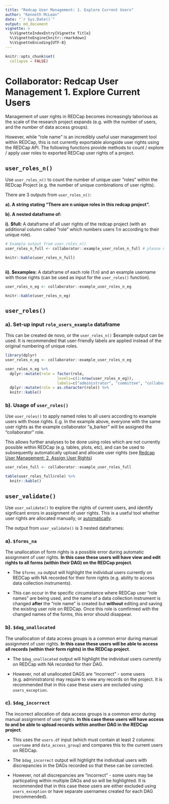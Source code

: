 ```yaml
---
title: "Redcap User Management: 1. Explore Current Users"
author: "Kenneth McLean"
date: "`r Sys.Date()`"
output: md_document
vignette: >
  %\VignetteIndexEntry{Vignette Title}
  %\VignetteEngine{knitr::rmarkdown}
  %\VignetteEncoding{UTF-8}
---
```


```r
knitr::opts_chunk$set(
  collapse = FALSE)
```
# Collaborator: Redcap User Management 1. Explore Current Users

Management of user rights in REDCap becomes increasingly laborious as the scale of the research project expands (e.g. with the number of users, and the number of data access groups).

However, while "role name" is an incredibly useful user management tool within REDCap, this is not currently exportable alongside user rights using the REDCap API. The following functions provide methods to count / explore / apply user roles to exported REDCap user rights of a project.

## `user_roles_n()`
Use `user_roles_n()` to count the number of unique user "roles" within the REDcap Project (e.g. the number of unique combinations of user rights).

There are 3 outputs from `user_roles_n()`:

**a). A string stating "There are n unique roles in this redcap project".**
 
**b). A nested dataframe of:**
  
  **i). $full:** A dataframe of all user rights of the redcap project (with an additional column called "role" which numbers users 1:n according to their unique role).
  
```r
# Example output from user_roles_n()
user_roles_n_full <- collaborator::example_user_roles_n_full # please note all names are randomly generated

knitr::kable(user_roles_n_full)
  
```

  
  **ii). $examples:** A dataframe of each role (1:n) and an example username with those rights (can be used as input for the `user_roles()` function).

```r
user_roles_n_eg <- collaborator::example_user_roles_n_eg

knitr::kable(user_roles_n_eg)
```


## `user_roles()`
### a). Set-up input `role_users_example` dataframe
This can be created de novo, or the `user_roles_n()` $example output can be used. It is recommended that user-friendly labels are applied instead of the original numbering of unique roles.

```r
library(dplyr)
user_roles_n_eg <- collaborator::example_user_roles_n_eg

user_roles_n_eg %>%
  dplyr::mutate(role = factor(role,
                       levels=c(1:nrow(user_roles_n_eg)),
                       labels=c("administrator", "committee", "collaborator", "validator"))) %>%
  dplyr::mutate(role = as.character(role)) %>%
  knitr::kable()

```

### b). Usage of `user_roles()`
Use `user_roles()` to apply named roles to all users according to example users with those rights. E.g. In the example above, everyone with the same user rights as the example collaborator "a_barker" will be assigned the "collaborator" role.

This allows further analyses to be done using roles which are not currently possible within REDCap (e.g. tables, plots, etc), and can be used to subsequently automatically upload and allocate user rights (see [Redcap User Management: 2. Assign User Rights](https://github.com/kamclean/collaborator/blob/master/vignettes/vignette_user_2_assign.Rmd))

```r
user_roles_full <- collaborator::example_user_roles_full

table(user_roles_full$role) %>%
  knitr::kable()
```

## `user_validate()`
Use `user_validate()` to explore the rights of current users, and identify signficant errors in assignment of user rights. This is a useful tool whether user rights are allocated manually, or [automatically](https://github.com/kamclean/collaborator/blob/master/vignettes/vignette_user_2_assign.Rmd).

The output from `user_validate()` is 3 nested dataframes:

### a). `$forms_na`
The unallocation of form rights is a possible error during automatic assignment of user rights. **In this case these users will have view and edit rights to all forms (within their DAG) on the REDCap project**.
 
  - The `$forms_na` output will highlight the individual users currently on REDCap with NA recorded for their form rights (e.g. ability to access data collection instruments).

 - This can occur in the specific circumstance where REDCap user "role names" are being used, and the name of a data collection instrument is changed **after** the "role name" is created but **without** editing and saving the existing user role on REDCap. Once this role is comfirmed with the changed names of the forms, this error should disappear.
 

### b). `$dag_unallocated`
The unallocation of data access groups is a common error during manual assignment of user rights. **In this case these users will be able to access all records (within their form rights) in the REDCap project**.
  
  - The `$dag_unallocated` output will highlight the individual users currently on REDCap with NA recorded for their DAG.
  
  - However, not all unallocated DAGS are "incorrect" - some users (e.g. administrators) may require to view any records on the project. It is recommended that in this case these users are excluded using `users_exception`.


### c). `$dag_incorrect`
The incorrect allocation of data access groups is a common error during manual assignment of user rights. **In this case these users will have access to and be able to upload records within another DAG in the REDCap project**.
 
  - This uses the `users.df` input (which must contain at least 2 columns: `username` and `data_access_group`) and compares this to the current users on REDCap.
  
   - The `$dag_incorrect` output will highlight the individual users with discrepancies in the DAGs recorded so that these can be corrected. 
   
   - However, not all discrepancies are "incorrect" - some users may be particpating within multiple DAGs and so will be highlighted. It is recommended that in this case these users are either excluded using `users_exception` or have separate usernames created for each DAG (recommended).
